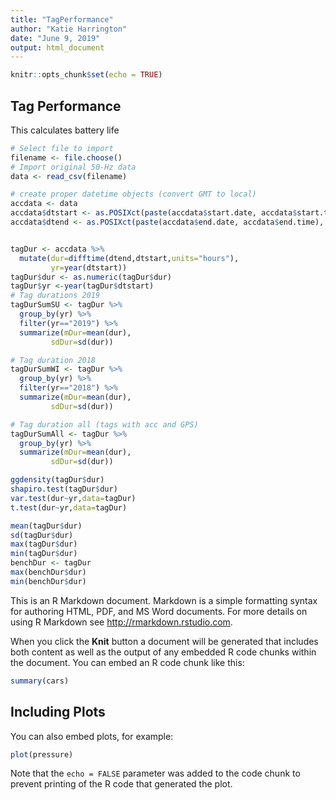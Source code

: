 ```yaml
---
title: "TagPerformance"
author: "Katie Harrington"
date: "June 9, 2019"
output: html_document
---
```


```r
knitr::opts_chunk$set(echo = TRUE)
```

## Tag Performance
This calculates battery life

```r

# Select file to import
filename <- file.choose()
# Import original 50-Hz data
data <- read_csv(filename)

# create proper datetime objects (convert GMT to local)
accdata <- data
accdata$dtstart <- as.POSIXct(paste(accdata$start.date, accdata$start.time), format="%m/%d/%Y %H:%M:%S", tz='GMT')
accdata$dtend <- as.POSIXct(paste(accdata$end.date, accdata$end.time), format="%m/%d/%Y %H:%M:%S", tz='GMT')


tagDur <- accdata %>%
  mutate(dur=difftime(dtend,dtstart,units="hours"),
         yr=year(dtstart))
tagDur$dur <- as.numeric(tagDur$dur)
tagDur$yr <-year(tagDur$dtstart)
# Tag durations 2019
tagDurSumSU <- tagDur %>%
  group_by(yr) %>%
  filter(yr=="2019") %>%
  summarize(mDur=mean(dur),
         sdDur=sd(dur))

# Tag duration 2018
tagDurSumWI <- tagDur %>%
  group_by(yr) %>%
  filter(yr=="2018") %>%
  summarize(mDur=mean(dur),
         sdDur=sd(dur))

# Tag duration all (tags with acc and GPS)
tagDurSumAll <- tagDur %>%
  group_by(yr) %>%
  summarize(mDur=mean(dur),
         sdDur=sd(dur))

ggdensity(tagDur$dur)
shapiro.test(tagDur$dur)
var.test(dur~yr,data=tagDur)
t.test(dur~yr,data=tagDur)

mean(tagDur$dur)
sd(tagDur$dur)
max(tagDur$dur)
min(tagDur$dur)
benchDur <- tagDur
max(benchDur$dur)
min(benchDur$dur)
```

This is an R Markdown document. Markdown is a simple formatting syntax for authoring HTML, PDF, and MS Word documents. For more details on using R Markdown see <http://rmarkdown.rstudio.com>.

When you click the **Knit** button a document will be generated that includes both content as well as the output of any embedded R code chunks within the document. You can embed an R code chunk like this:

```r
summary(cars)
```

## Including Plots

You can also embed plots, for example:

```r
plot(pressure)
```

Note that the `echo = FALSE` parameter was added to the code chunk to prevent printing of the R code that generated the plot.

